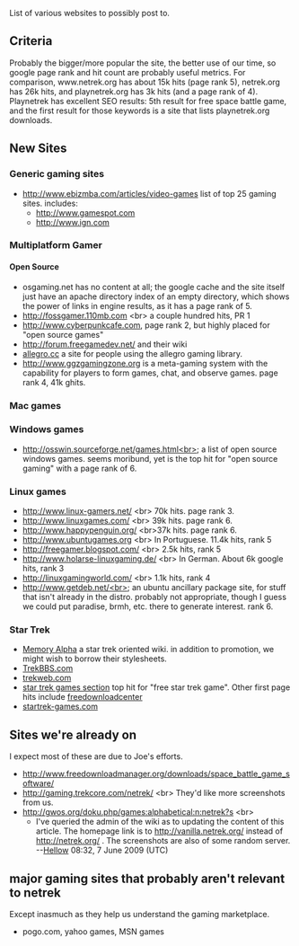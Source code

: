 List of various websites to possibly post to.

== Criteria ==
Probably the bigger/more popular the site, the better use of our time, so google page rank and hit count are probably useful metrics. For comparison, www.netrek.org has about 15k hits (page rank 5), netrek.org has 26k hits, and playnetrek.org has 3k hits (and a page rank of 4). Playnetrek has excellent SEO results: 5th result for free space battle game, and the first result for those keywords is a site that lists playnetrek.org downloads. 

== New Sites ==

=== Generic gaming sites ===
* http://www.ebizmba.com/articles/video-games list of top 25 gaming sites. includes:
** http://www.gamespot.com
** http://www.ign.com

=== Multiplatform Gamer ===
====Open Source====
* osgaming.net has no content at all; the google cache and the site itself just have an apache directory index of an empty directory, which shows the power of links in engine results, as it has a page rank of 5. 
* http://fossgamer.110mb.com &lt;br&gt; a couple hundred hits, PR 1
* http://www.cyberpunkcafe.com, page rank 2, but highly placed for &quot;open source games&quot;
* http://forum.freegamedev.net/ and their wiki
* [http://www.allegro.cc/ allegro.cc] a site for people using the allegro gaming library. 
* http://www.ggzgamingzone.org is a meta-gaming system with the capability for players to form games, chat, and observe games. page rank 4, 41k ghits. 

=== Mac games ===

=== Windows games ===
* http://osswin.sourceforge.net/games.html&lt;br&gt; a list of open source windows games. seems moribund, yet is the top hit for &quot;open source gaming&quot; with a page rank of 6. 

=== Linux games ===
* http://www.linux-gamers.net/ &lt;br&gt; 70k hits. page rank 3. 
* http://www.linuxgames.com/ &lt;br&gt; 39k hits. page rank 6. 
* http://www.happypenguin.org/ &lt;br&gt;37k hits. page rank 6. 
* http://www.ubuntugames.org &lt;br&gt; In Portuguese. 11.4k hits, rank 5
* http://freegamer.blogspot.com/ &lt;br&gt; 2.5k hits, rank 5
* http://www.holarse-linuxgaming.de/ &lt;br&gt; In German. About 6k google hits, rank 3
* http://linuxgamingworld.com/ &lt;br&gt; 1.1k hits, rank 4
* http://www.getdeb.net/&lt;br&gt; an ubuntu ancillary package site, for stuff that isn't already in the distro. probably not appropriate, though I guess we could put paradise, brmh, etc. there to generate interest. rank 6. 

=== Star Trek ===
* [http://memory-alpha.org/en/wiki/Portal:Main Memory Alpha] a star trek oriented wiki. in addition to promotion, we might wish to borrow their stylesheets. 
* [http://www.trekbbs.com TrekBBS.com]
* [http://www.trekweb.com trekweb.com]
* [http://www.all-top-games.com/gamecategories/Star_Trek_games.html star trek games section] top hit for &quot;free star trek game&quot;. Other first page hits include [http://www.freedownloadscenter.com/Games/Strategy_Games/Star_Trek_TNG_Game.html freedownloadcenter]
* [http://startrek-games.com/ startrek-games.com]


== Sites we're already on ==

I expect most of these are due to Joe's efforts. 

* http://www.freedownloadmanager.org/downloads/space_battle_game_software/
* http://gaming.trekcore.com/netrek/ &lt;br&gt; They'd like more screenshots from us.
* http://gwos.org/doku.php/games:alphabetical:n:netrek?s &lt;br&gt;
** I've queried the admin of the wiki as to updating the content of this article. The homepage link is to http://vanilla.netrek.org/ instead of http://netrek.org/ . The screenshots are also of some random server. --[[User:Hellow|Hellow]] 08:32, 7 June 2009 (UTC)

== major gaming sites that probably aren't relevant to netrek ==
Except inasmuch as they help us understand the gaming marketplace. 
* pogo.com, yahoo games, MSN games